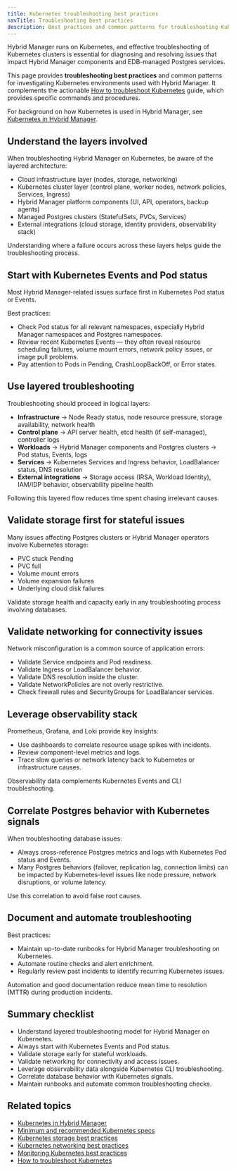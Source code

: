 ```yaml
---
title: Kubernetes troubleshooting best practices
navTitle: Troubleshooting best practices
description: Best practices and common patterns for troubleshooting Kubernetes clusters that support Hybrid Manager and EDB-managed Postgres services.
---
```


Hybrid Manager runs on Kubernetes, and effective troubleshooting of Kubernetes clusters is essential for diagnosing and resolving issues that impact Hybrid Manager components and EDB-managed Postgres services.

This page provides **troubleshooting best practices** and common patterns for investigating Kubernetes environments used with Hybrid Manager.
It complements the actionable [How to troubleshoot Kubernetes](/portal/kubernetes/learn/how-to/troubleshooting-on-kubernetes) guide, which provides specific commands and procedures.

For background on how Kubernetes is used in Hybrid Manager, see [Kubernetes in Hybrid Manager](/portal/kubernetes/learn/explained/k8s-in-hybrid-manager).

## Understand the layers involved

When troubleshooting Hybrid Manager on Kubernetes, be aware of the layered architecture:

-   Cloud infrastructure layer (nodes, storage, networking)
-   Kubernetes cluster layer (control plane, worker nodes, network policies, Services, Ingress)
-   Hybrid Manager platform components (UI, API, operators, backup agents)
-   Managed Postgres clusters (StatefulSets, PVCs, Services)
-   External integrations (cloud storage, identity providers, observability stack)

Understanding where a failure occurs across these layers helps guide the troubleshooting process.

## Start with Kubernetes Events and Pod status

Most Hybrid Manager-related issues surface first in Kubernetes Pod status or Events.

Best practices:

-   Check Pod status for all relevant namespaces, especially Hybrid Manager namespaces and Postgres namespaces.
-   Review recent Kubernetes Events — they often reveal resource scheduling failures, volume mount errors, network policy issues, or image pull problems.
-   Pay attention to Pods in Pending, CrashLoopBackOff, or Error states.

## Use layered troubleshooting

Troubleshooting should proceed in logical layers:

-   **Infrastructure** → Node Ready status, node resource pressure, storage availability, network health
-   **Control plane** → API server health, etcd health (if self-managed), controller logs
-   **Workloads** → Hybrid Manager components and Postgres clusters → Pod status, Events, logs
-   **Services** → Kubernetes Services and Ingress behavior, LoadBalancer status, DNS resolution
-   **External integrations** → Storage access (IRSA, Workload Identity), IAM/IDP behavior, observability pipeline health

Following this layered flow reduces time spent chasing irrelevant causes.

## Validate storage first for stateful issues

Many issues affecting Postgres clusters or Hybrid Manager operators involve Kubernetes storage:

-   PVC stuck Pending
-   PVC full
-   Volume mount errors
-   Volume expansion failures
-   Underlying cloud disk failures

Validate storage health and capacity early in any troubleshooting process involving databases.

## Validate networking for connectivity issues

Network misconfiguration is a common source of application errors:

-   Validate Service endpoints and Pod readiness.
-   Validate Ingress or LoadBalancer behavior.
-   Validate DNS resolution inside the cluster.
-   Validate NetworkPolicies are not overly restrictive.
-   Check firewall rules and SecurityGroups for LoadBalancer services.

## Leverage observability stack

Prometheus, Grafana, and Loki provide key insights:

-   Use dashboards to correlate resource usage spikes with incidents.
-   Review component-level metrics and logs.
-   Trace slow queries or network latency back to Kubernetes or infrastructure causes.

Observability data complements Kubernetes Events and CLI troubleshooting.

## Correlate Postgres behavior with Kubernetes signals

When troubleshooting database issues:

-   Always cross-reference Postgres metrics and logs with Kubernetes Pod status and Events.
-   Many Postgres behaviors (failover, replication lag, connection limits) can be impacted by Kubernetes-level issues like node pressure, network disruptions, or volume latency.

Use this correlation to avoid false root causes.

## Document and automate troubleshooting

Best practices:

-   Maintain up-to-date runbooks for Hybrid Manager troubleshooting on Kubernetes.
-   Automate routine checks and alert enrichment.
-   Regularly review past incidents to identify recurring Kubernetes issues.

Automation and good documentation reduce mean time to resolution (MTTR) during production incidents.

## Summary checklist

-   Understand layered troubleshooting model for Hybrid Manager on Kubernetes.
-   Always start with Kubernetes Events and Pod status.
-   Validate storage early for stateful workloads.
-   Validate networking for connectivity and access issues.
-   Leverage observability data alongside Kubernetes CLI troubleshooting.
-   Correlate database behavior with Kubernetes signals.
-   Maintain runbooks and automate common troubleshooting checks.

## Related topics

-   [Kubernetes in Hybrid Manager](/portal/kubernetes/learn/explained/k8s-in-hybrid-manager)
-   [Minimum and recommended Kubernetes specs](/edb-postgres-ai/hybrid-manager/install/kubernetes/recommended/)
-   [Kubernetes storage best practices](storage-best-practices/)
-   [Kubernetes networking best practices](./manage-kubernetes-networking)
-   [Monitoring Kubernetes best practices](./monitoring-kubernetes-best-practices)
-   [How to troubleshoot Kubernetes](/portal/kubernetes/learn/how-to/troubleshooting-on-kubernetes)
